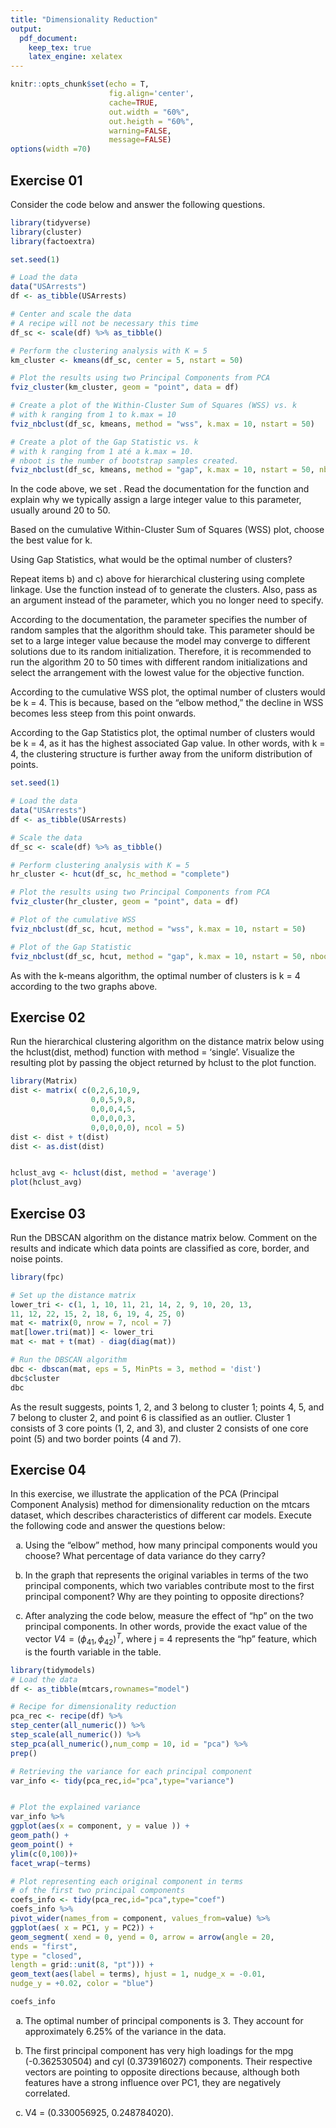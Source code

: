 ```yaml
---
title: "Dimensionality Reduction"
output: 
  pdf_document: 
    keep_tex: true
    latex_engine: xelatex
---
```



```r
knitr::opts_chunk$set(echo = T,
                      fig.align='center',
                      cache=TRUE,
                      out.width = "60%",
                      out.heigth = "60%",
                      warning=FALSE,
                      message=FALSE)
options(width =70)
```

## Exercise 01
Consider the code below and answer the following questions.
```r
library(tidyverse)
library(cluster)
library(factoextra)

set.seed(1)

# Load the data
data("USArrests")
df <- as_tibble(USArrests)

# Center and scale the data
# A recipe will not be necessary this time
df_sc <- scale(df) %>% as_tibble()

# Perform the clustering analysis with K = 5
km_cluster <- kmeans(df_sc, center = 5, nstart = 50)

# Plot the results using two Principal Components from PCA
fviz_cluster(km_cluster, geom = "point", data = df)

# Create a plot of the Within-Cluster Sum of Squares (WSS) vs. k
# with k ranging from 1 to k.max = 10
fviz_nbclust(df_sc, kmeans, method = "wss", k.max = 10, nstart = 50)

# Create a plot of the Gap Statistic vs. k
# with k ranging from 1 até a k.max = 10. 
# nboot is the number of bootstrap samples created.
fviz_nbclust(df_sc, kmeans, method = "gap", k.max = 10, nstart = 50, nboot = 200)
```
\textbf{a)} In the code above, we set \textbf{nstart = 50}. Read the documentation for the \textbf{kmeans} function and explain why we typically assign a large integer value to this parameter, usually around 20 to 50.

\textbf{b)} Based on the cumulative Within-Cluster Sum of Squares (WSS) plot, choose the best value for k.

\textbf{c)} Using Gap Statistics, what would be the optimal number of clusters?

\textbf{d)} Repeat items b) and c) above for hierarchical clustering using complete linkage. Use the \textbf{hcut} function instead of \textbf{kmeans} to generate the clusters. Also, pass \textbf{hc\_method = "complete"} as an argument instead of the \textbf{nstart} parameter, which you no longer need to specify.


\textbf{a)} According to the documentation, the \textbf{nstart} parameter specifies the number of random samples that the algorithm should take. This parameter should be set to a large integer value because the model may converge to different solutions due to its random initialization. Therefore, it is recommended to run the algorithm 20 to 50 times with different random initializations and select the arrangement with the lowest value for the objective function.

\textbf{b)} According to the cumulative WSS plot, the optimal number of clusters would be k = 4. This is because, based on the "elbow method," the decline in WSS becomes less steep from this point onwards.

\textbf{c)} According to the Gap Statistics plot, the optimal number of clusters would be k = 4, as it has the highest associated Gap value. In other words, with k = 4, the clustering structure is further away from the uniform distribution of points.

```r

set.seed(1)

# Load the data
data("USArrests")
df <- as_tibble(USArrests)

# Scale the data
df_sc <- scale(df) %>% as_tibble()

# Perform clustering analysis with K = 5
hr_cluster <- hcut(df_sc, hc_method = "complete")

# Plot the results using two Principal Components from PCA
fviz_cluster(hr_cluster, geom = "point", data = df)

# Plot of the cumulative WSS
fviz_nbclust(df_sc, hcut, method = "wss", k.max = 10, nstart = 50)

# Plot of the Gap Statistic
fviz_nbclust(df_sc, hcut, method = "gap", k.max = 10, nstart = 50, nboot = 200)
```

\textbf{d)} As with the k-means algorithm, the optimal number of clusters is k = 4 according to the two graphs above.

## Exercise 02
Run the hierarchical clustering algorithm on the distance matrix below using the hclust(dist, method) function with method = 'single'. Visualize the resulting plot by passing the object returned by hclust to the plot function.

\begin{center}
$$D = \begin{bmatrix}
    0 &  &  &  & \\
    2 & 0 &  &  & \\
    6 & 5 & 0 & & \\
    10 & 9 & 4 & 0 & \\
    9 & 8 & 5 & 3 & 0 \\
\end{bmatrix}$$

\end{center}

```r
library(Matrix)
dist <- matrix( c(0,2,6,10,9,
                  0,0,5,9,8,
                  0,0,0,4,5,
                  0,0,0,0,3,
                  0,0,0,0,0), ncol = 5)
dist <- dist + t(dist)
dist <- as.dist(dist)


hclust_avg <- hclust(dist, method = 'average')
plot(hclust_avg)
```



## Exercise 03
Run the DBSCAN algorithm on the distance matrix below. Comment on the results and indicate which data points are classified as core, border, and noise points.
\begin{center}
$$D = \begin{bmatrix}
    0 &  &  &  &  &  &  \\
    1 & 0 &  &  &  &  &  \\
    1 & 2 & 0 &  &  &  &  \\
    10 & 9 & 11 & 0 &  &  & \\
    11 & 10 & 12 & 2 & 0 &  & \\
    21 & 20 & 22 & 18 & 19 & 0 & \\
    14 & 13 & 15 & 6 & 4 & 25 & 0 \\
\end{bmatrix}$$

\end{center}

```r
library(fpc)

# Set up the distance matrix
lower_tri <- c(1, 1, 10, 11, 21, 14, 2, 9, 10, 20, 13,
11, 12, 22, 15, 2, 18, 6, 19, 4, 25, 0)
mat <- matrix(0, nrow = 7, ncol = 7)
mat[lower.tri(mat)] <- lower_tri
mat <- mat + t(mat) - diag(diag(mat))

# Run the DBSCAN algorithm
dbc <- dbscan(mat, eps = 5, MinPts = 3, method = 'dist')
dbc$cluster
dbc
```
As the result suggests, points 1, 2, and 3 belong to cluster 1; points 4, 5, and 7 belong to cluster 2, and point 6 is classified as an outlier. Cluster 1 consists of 3 core points (1, 2, and 3), and cluster 2 consists of one core point (5) and two border points (4 and 7).

## Exercise 04
In this exercise, we illustrate the application of the PCA (Principal Component Analysis) method for dimensionality reduction on the mtcars dataset, which describes characteristics of different car models. Execute the following code and answer the questions below:

a) Using the "elbow" method, how many principal components would you choose? What percentage of data variance do they carry?

b) In the graph that represents the original variables in terms of the two principal components, which two variables contribute most to the first principal component? Why are they pointing to opposite directions?

c) After analyzing the code below, measure the effect of "hp" on the two principal components. In other words, provide the exact value of the vector $V4 = (\phi_{41}, \phi_{42})^T$, where j = 4 represents the "hp" feature, which is the fourth variable in the table.
```r
library(tidymodels)
# Load the data
df <- as_tibble(mtcars,rownames="model")

# Recipe for dimensionality reduction
pca_rec <- recipe(df) %>%
step_center(all_numeric()) %>%
step_scale(all_numeric()) %>%
step_pca(all_numeric(),num_comp = 10, id = "pca") %>%
prep()

# Retrieving the variance for each principal component
var_info <- tidy(pca_rec,id="pca",type="variance")


# Plot the explained variance
var_info %>%
ggplot(aes(x = component, y = value )) +
geom_path() +
geom_point() +
ylim(c(0,100))+
facet_wrap(~terms)

# Plot representing each original component in terms 
# of the first two principal components
coefs_info <- tidy(pca_rec,id="pca",type="coef")
coefs_info %>%
pivot_wider(names_from = component, values_from=value) %>%
ggplot(aes( x = PC1, y = PC2)) +
geom_segment( xend = 0, yend = 0, arrow = arrow(angle = 20,
ends = "first",
type = "closed",
length = grid::unit(8, "pt"))) +
geom_text(aes(label = terms), hjust = 1, nudge_x = -0.01,
nudge_y = +0.02, color = "blue")

coefs_info
```
a) The optimal number of principal components is 3. They account for approximately 6.25% of the variance in the data.

b) The first principal component has very high loadings for the mpg (-0.362530504) and cyl (0.373916027) components. Their respective vectors are pointing to opposite directions because, although both features have a strong influence over PC1, they are negatively correlated.

c) V4 = (0.330056925, 0.248784020).